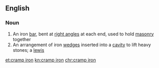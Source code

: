==English==

===Noun===
{{en-noun|head=[[cramp]] [[iron]]}}

# An iron [[bar]], bent at [[right angle]]s at each end, used to hold [[masonry]] together
# An arrangement of iron [[wedge]]s inserted into a [[cavity]] to lift heavy stones; a [[lewis]]

[[et:cramp iron]]
[[kn:cramp iron]]
[[chr:cramp iron]]
